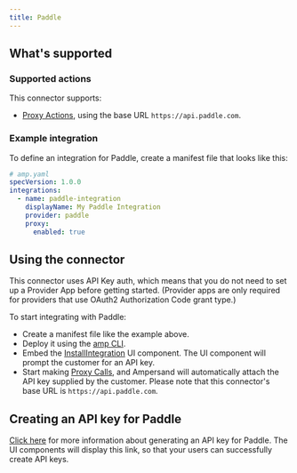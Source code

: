 ```yaml
---
title: Paddle
---
```

## What's supported

### Supported actions

This connector supports:
- [Proxy Actions](/define-integrations/proxy-actions), using the base URL `https://api.paddle.com`.

### Example integration

To define an integration for Paddle, create a manifest file that looks like this:

```YAML
# amp.yaml
specVersion: 1.0.0
integrations:
  - name: paddle-integration
    displayName: My Paddle Integration
    provider: paddle
    proxy:
      enabled: true
```

## Using the connector

This connector uses API Key auth, which means that you do not need to set up a Provider App before getting started. (Provider apps are only required for providers that use OAuth2 Authorization Code grant type.)

To start integrating with Paddle:
- Create a manifest file like the example above.
- Deploy it using the [amp CLI](/cli/overview).
- Embed the [InstallIntegration](/embeddable-ui-components#install-integration) UI component. The UI component will prompt the customer for an API key.
- Start making [Proxy Calls](/define-integrations/proxy-actions), and Ampersand will automatically attach the API key supplied by the customer. Please note that this connector's base URL is `https://api.paddle.com`.

## Creating an API key for Paddle

[Click here](https://developer.paddle.com/api-reference/about/authentication) for more information about generating an API key for Paddle. The UI components will display this link, so that your users can successfully create API keys.
